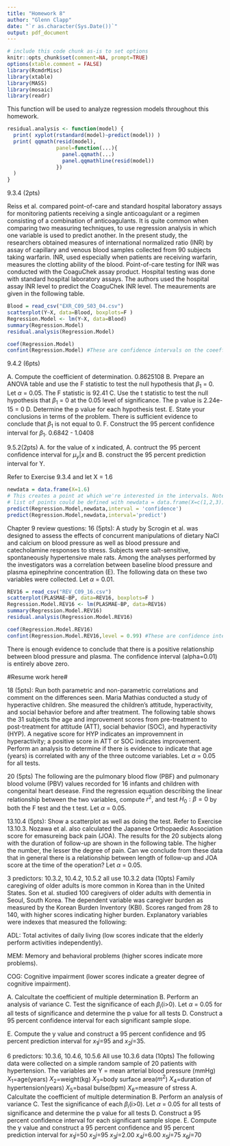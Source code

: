 ```yaml
---
title: "Homework 8"
author: "Glenn Clapp"
date: "`r as.character(Sys.Date())`"
output: pdf_document
---
```


```r
# include this code chunk as-is to set options
knitr::opts_chunk$set(comment=NA, prompt=TRUE)
options(xtable.comment = FALSE)
library(RcmdrMisc)
library(xtable)
library(MASS)
library(mosaic)
library(readr)
```

This function will be used to analyze regression models throughout this homework.
```r
residual.analysis <- function(model) {
  print( xyplot(rstandard(model)~predict(model)) )
  print( qqmath(resid(model),
                panel=function(...){
                  panel.qqmath(...)
                  panel.qqmathline(resid(model))
                })
  )
}
```
9.3.4 (2pts)

Reiss et al. compared point-of-care and standard hospital laboratory assays for monitoring patients receiving a single anticoagulant or a regimen consisting of a combination of anticoagulants. It is quite common when comparing two measuring techniques, to use regression analysis in which one variable is used to predict another. In the present study, the researchers obtained measures of international normalized ratio (INR) by assay of capillary and venous blood samples collected from 90 subjects taking warfarin. INR, used especially when patients are receiving warfarin, measures the clotting ability of the blood. Point-of-care testing for INR was conducted with the CoaguChek assay product. Hospital testing was done with standard hospital laboratory assays. The authors used the hospital assay INR level to predict the CoaguChek INR level. The meaurements are given in the following table.

```r
Blood = read_csv("EXR_C09_S03_04.csv")
scatterplot(Y~X, data=Blood, boxplots=F )
Regression.Model <- lm(Y~X, data=Blood)
summary(Regression.Model)
residual.analysis(Regression.Model)

coef(Regression.Model)
confint(Regression.Model) #These are confidence intervals on the coeefficients of the model
```

9.4.2 (6pts)

A. Compute the coefficient of determination. 0.8625108
B. Prepare an ANOVA table and use the F statistic to test the null hypothesis that $\beta_1$ = 0. Let $\alpha$ = 0.05.
The F statistic is 92.41
C. Use the t statistic to test the null hypothesis that $\beta_1$ = 0 at the 0.05 level of significance.
The p value is 2.24e-15 = 0
D. Determine the p value for each hypothesis test.
E. State your conclusions in terms of the problem. There is sufficient evidence to conclude that $\beta_1$ is not equal to 0.
F. Construct the 95 percent confidence interval for $\beta_1$. 0.6842 - 1.0408

9.5.2(2pts)
A. for the value of x indicated, A. contruct the 95 percent confidence interval for $\mu_y|x$ and B. construct the 95 percent prediction interval for Y.

Refer to Exercise 9.3.4 and let X = 1.6
```r
newdata = data.frame(X=1.6) 
# This creates a point at which we're interested in the intervals. Note that a 
# list of points could be defined with newdata = data.frame(X=c(1,2,3))
predict(Regression.Model,newdata,interval = 'confidence')
predict(Regression.Model,newdata,interval='predict')
```
Chapter 9 review questions:
16 (5pts):
A study by Scrogin et al. was designed to assess the effects of concurrent manipulations of dietary NaCl and calcium on blood pressure as well as blood pressure and catecholamine responses to stress. Subjects were salt-sensitive, spontaneously hypertensive male rats. Among the analyses performed by the investigators was a correlation between baseline blood pressure and plasma epinephrine concentration (E). The following data on these two variables were collected. Let $\alpha$ = 0.01.
```r
REV16 = read_csv("REV_C09_16.csv")
scatterplot(PLASMAE~BP, data=REV16, boxplots=F )
Regression.Model.REV16 <- lm(PLASMAE~BP, data=REV16)
summary(Regression.Model.REV16)
residual.analysis(Regression.Model.REV16)

coef(Regression.Model.REV16)
confint(Regression.Model.REV16,level = 0.99) #These are confidence intervals on the coeefficients of the model
```

There is enough evidence to conclude that there is a positive relationship between blood pressure and plasma. The confidence interval (alpha=0.01) is entirely above zero.

#Resume work here#

18 (5pts): Run both parametric and non-parametric correlations and comment on the differences seen.
Maria Mathias conducted a study of hyperactive children. She measured the children's attitude, hyperactivity, and social behavior before and after treatment. The following table shows the 31 subjects the age and improvement scores from pre-treatment to post-treatment for attitude (ATT), social behavior (SOC), and hyperactivity (HYP). A negative score for HYP indicates an improvemnent in hyperactivity; a positive score in ATT or SOC indicates improvement. Perform an analysis to determine if there is evidence to indicate that age (years) is correlated with any of the three outcome variables. Let $\alpha$ = 0.05 for all tests.

20 (5pts)
The following are the pulmonary blood flow (PBF) and pulmonary blood volume (PBV) values recorded for 16 infants and children with congenital heart desease. Find the regression equation describing the linear relationship between the two variables, compute $r^2$, and test $H_0:\beta = 0$ by both the F test and the t test. Let $\alpha$ = 0.05.

13.10.4 (5pts): Show a scatterplot as well as doing the test.
Refer to Exercise 13.10.3. Nozawa et al. also calculated the Japanese Orthopaedic Association score for emasureing back pain (JOA). The results for the 20 subjects along with the duration of follow-up are shown in the following table. The higher the number, the lesser the degree of pain. Can we conclude from these data that in general there is a relationship between length of follow-up and JOA score at the time of the operation? Let $\alpha$ = 0.05.

3 predictors: 10.3.2, 10.4.2, 10.5.2 all use 10.3.2 data (10pts)
Family caregiving of older adults is more common in Korea than in the United States. Son et al. studied 100 caregivers of older adults with dementia in Seoul, South Korea. The dependent variable was caregiver burden as measured by the Korean Burden Inventory (KBI). Scores ranged from 28 to 140, with higher scores indicating higher burden. Explanatory variables were indexes that measured the following:

ADL: Total activites of daily living (low scores indicate that the elderly perform activities independently).

MEM: Memory and behavioral problems (higher scores indicate more problems).

COG: Cognitive impairment (lower scores indicate a greater degree of cognitive impairment).

A. Calcultate the coefficient of multiple determination
B. Perform an analysis of variance
C. Test the significance of each $\beta_i$(i>0). Let $\alpha$ = 0.05 for all tests of significance and determine the p value for all tests
D. Construct a 95 percent confidence interval for each significant sample slope.

E. Compute the y value and construct a 95 percent confidence and 95 percent prediction interval for $x_1j$=95 and $x_2j$=35. 

6 predictors: 10.3.6, 10.4.6, 10.5.6 All use 10.3.6 data (10pts)
The following data were collected on a simple random sample of 20 patients with hypertension. The variables are
Y = mean arterial blood pressure (mmHg)
$X_1$=age(years)
$X_2$=weight(kg)
$X_3$=body surface area($m^2$)
$X_4$=duration of hypertension(years)
$X_5$=basal bulse(bpm)
$X_6$=measure of stress
A. Calcultate the coefficient of multiple determination
B. Perform an analysis of variance
C. Test the significance of each $\beta_i$(i>0). Let $\alpha$ = 0.05 for all tests of significance and determine the p value for all tests
D. Construct a 95 percent confidence interval for each significant sample slope.
E. Compute the y value and construct a 95 percent confidence and 95 percent prediction interval for 
$x_1j$=50
$x_2j$=95
$x_3j$=2.00
$x_4j$=6.00
$x_5j$=75
$x_6j$=70
